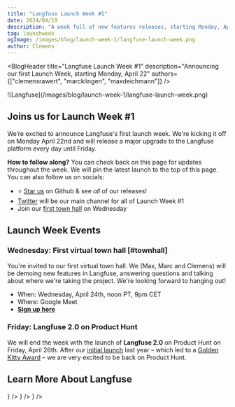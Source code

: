 ```yaml
---
title: "Langfuse Launch Week #1"
date: 2024/04/19
description: "A week full of new features releases, starting Monday, April 22"
tag: launchweek
ogImage: /images/blog/launch-week-1/langfuse-launch-week.png
author: Clemens
---
```


<BlogHeader
  title="Langfuse Launch Week #1"
  description="Announcing our first Launch Week, starting Monday, April 22"
  authors={["clemensrawert", "marcklingen", "maxdeichmann"]}
/>


<Frame fullWidth className="mb-12">
  ![Langfuse](/images/blog/launch-week-1/langfuse-launch-week.png)
</Frame>

## Joins us for Launch Week #1

We’re excited to announce Langfuse's first launch week. We're kicking it off on Monday April 22nd and will release a major upgrade to the Langfuse platform every day until Friday.

**How to follow along?** You can check back on this page for updates throughout the week. We will pin the latest launch to the top of this page. You can also follow us on socials:

- ⭐️ [Star us](https://github.com/langfuse/langfuse/) on Github & see _all_ of our releases!
- [Twitter](https://x.com/langfuse) will be our main channel for all of Launch Week #1
- Join our [first town hall](#townhall) on Wednesday


<Tweet id="1781324385774674407" />

## Launch Week Events

### Wednesday: First virtual town hall [#townhall]

You're invited to our first virtual town hall. We (Max, Marc and Clemens) will be demoing new features in Langfuse, answering questions and talking about where we're taking the project. We're looking forward to hanging out!

- When: Wednesday, April 24th, noon PT, 9pm CET
- Where: Google Meet
- [**Sign up here**](/townhall)

### Friday: Langfuse 2.0 on Product Hunt

We will end the week with the launch of **Langfuse 2.0** on Product Hunt on Friday, April 26th. After our [initial launch](/ph) last year – which led to a [Golden Kitty Award](https://www.producthunt.com/golden-kitty-awards/hall-of-fame?year=2023#ai-infra) – we are very excited to be back on Product Hunt.

## Learn More About Langfuse


<Cards num={3}>
  <Card
    title="Docs"
    href="/docs/integrations/llama-index/get-started"
    icon={<BookOpen />}
  />
  <Card title="Quickstart" href="/docs/get-started" icon={<BookOpen />} />
  <Card
    title="Cookbooks"
    href="/docs/integrations/llama-index/example-python"
    icon={<FileCode />}
  />
</Cards>
